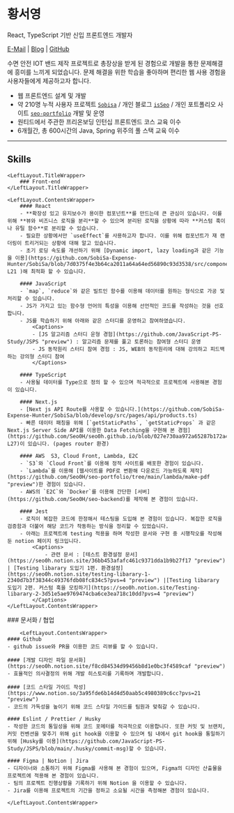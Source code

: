 
<h1 className='my-3 print:m-0'>황서영</h1>

<span className='lead *:my-5'>React, TypeScript 기반 신입 프론트엔드 개발자</span>

[E-Mail](mailto:seo0h9@gmail.com) | [Blog](https://seo0h.github.io/) | [GitHub](https://github.com/Seo0H)

수면 안전 IOT 밴드 제작 프로젝트로 총장상을 받게 된 경험으로 개발을 통한 문제해결에 흥미를 느끼게 되었습니다.
문제 해결을 위한 학습을 좋아하며 편리한 웹 사용 경험을 사용자들에게 제공하고자 합니다.

- 웹 프론트엔드 설계 및 개발
- 약 210명 누적 사용자 프로젝트 [`Sobisa`](https://sobisa.vercel.app/ 'preview') / 개인 블로그 [`isSeo`](https://blog.seo0h.me/ 'preview') / 개인 포트폴리오 사이트 [`seo-portfolio`](https://portfolio.seo0h.me/ 'preview') 개발 및 운영
- 원티드에서 주관한 프리온보딩 인턴십 프론트엔드 코스 교육 이수
- 6개월간, 총 600시간의 Java, Spring 위주의 풀 스택 교육 이수

<hr />

## Skills

<div className='md:grid md:grid-cols-[8rem_1fr] grid-rows-1 print:block'>

    <LeftLayout.TitleWrapper>
        ### Front-end
    </LeftLayout.TitleWrapper>

    <LeftLayout.ContentsWrapper>
        #### React
        - **확장성 있고 유지보수가 용이한 컴포넌트**를 만드는데 큰 관심이 있습니다. 이를 위해 **뷰와 비즈니스 로직을 분리**할 수 있으며 분리된 로직을 상황에 따라 **커스텀 훅이나 유틸 함수**로 분리할 수 있습니다.
        - 필요한 상황에서만 `useEffect`를 사용하고자 합니다. 이를 위해 컴포넌트가 재 랜더링이 트리거되는 상황에 대해 알고 있습니다.
        - 초기 로딩 속도를 개선하기 위해 [Dynamic import, lazy loading과 같은 기능을 이용](https://github.com/SobiSa-Expense-Hunter/SobiSa/blob/7d0375f4e3b64ca2011a64a64ed56890c93d3538/src/components/list/index.tsx#L20-L21 )해 최적화 할 수 있습니다.

        #### JavaScript
        - `map`, `reduce`와 같은 빌트인 함수를 이용해 데이터를 원하는 형식으로 가공 및 처리할 수 있습니다.
        - JS가 가지고 있는 함수형 언어의 특성을 이용해 선언적인 코드를 작성하는 것을 선호합니다.
        - JS를 학습하기 위해 아래와 같은 스터디를 운영하고 참여하였습니다.
            <Captions>
            - [JS 알고리즘 스터디 운형 경험](https://github.com/JavaScript-PS-Study/JSPS "preview") : 알고리즘 문제를 풀고 토론하는 참여형 스터디 운영
            - JS 동작원리 스터디 참여 경험 : JS, WEB의 동작원리에 대해 강의하고 피드백하는 강의형 스터디 참여
            </Captions>

        #### TypeScript
        - 사용될 데이터를 Type으로 정의 할 수 있으며 적극적으로 프로젝트에 사용해본 경험이 있습니다.

        #### Next.js
        - [Next js API Route를 사용할 수 있습니다.](https://github.com/SobiSa-Expense-Hunter/SobiSa/blob/develop/src/pages/api/products.ts)
        - 빠른 데이터 패칭을 위해 [`getStaticPaths`, `getStaticProps` 과 같은 Next.js Server Side API를 이용한 Data Fetching을 구현해 본 경험](https://github.com/Seo0H/seo0h.github.io/blob/027e730aa972a65287b172a4deb08aa4b8b73dea/src/pages/index.tsx#L16-L27)이 있습니다. (pages router 환경)

        #### AWS  S3, Cloud Front, Lambda, E2C
        - `S3`와 `Cloud Front`를 이용해 정적 사이트를 배포한 경험이 있습니다.
        - `Lambda`를 이용해 [웹사이트를 PDF로 변환해 다운로드 가능하도록 제작](https://github.com/Seo0H/seo-portfolio/tree/main/lambda/make-pdf "preview")한 경험이 있습니다.
        - AWS의 `E2C`와 `Docker`를 이용해 간단한 [서버](https://github.com/Seo0H/seo-backend)를 제작해 본 경험이 있습니다.

        #### Jest
        - 로직이 복잡한 코드에 한정해서 테스팅을 도입해 본 경험이 있습니다. 복잡한 로직을 검증함과 더불어 해당 코드가 작동하는 방식을 정리할 수 있었습니다.
        - 아래는 프로젝트에 testing 적용을 하며 작성한 문서와 구현 중 시행착오를 작성해 둔 notion 페이지 링크입니다.
            <Captions>
                - 관련 문서 : [테스트 환경설정 문서](https://seo0h.notion.site/36bb453afafc461c9371dda1b9b27f17 "preview") | [Testing libarary 도입기 1편. 환경설정](https://seo0h.notion.site/testing-libarary-1-2340d7b3f38344c49376fdb08fc834c5?pvs=4 "preview") |[Testing libarary 도입기 2편. 커스텀 훅을 모킹하기](https://seo0h.notion.site/Testing-libarary-2-3d51e5ae9769474cba6ce3ea718c10dd?pvs=4 "preview")
            </Captions>
    </LeftLayout.ContentsWrapper>

</div>

<div className='md:grid md:grid-cols-[8rem_1fr] grid-rows-1 print:block mt-6'>
    <LeftLayout.TitleWrapper>
        ### 문서화 / 협업
    </LeftLayout.TitleWrapper>

        <LeftLayout.ContentsWrapper>
    #### Github
    - github issue와 PR을 이용한 코드 리뷰를 할 수 있습니다.

    #### [개발 디자인 파일 문서화](https://seo0h.notion.site/f8cd84534d99456b8d1e0bc3f4589caf "preview")
    - 효율적인 의사결정의 위해 개발 히스토리를 기록하며 개발합니다.

    #### [코드 스타일 가이드 작성](https://www.notion.so/3a95fde6b14d4d50aab5c4980389c6cc?pvs=21 "preview")
    - 코드의 가독성을 높이기 위해 코드 스타일 가이드를 팀원과 맞춰갈 수 있습니다.

    #### Eslint / Prettier / Husky
    - 작성한 코드의 통일성을 위해 코드 포메터를 적극적으로 이용합니다. 또한 커밋 및 브랜치, 커밋 컨벤션을 맞추기 위해 git hook을 이용할 수 있으며 팀 내에서 git hook을 통일하기 위해 [Husky를 이용](https://github.com/JavaScript-PS-Study/JSPS/blob/main/.husky/commit-msg)할 수 있습니다.

    #### Figma | Notion | Jira
    - 디자이너와 소통하기 위해 Figma를 사용해 본 경험이 있으며, Figma의 디자인 산출물을 프로젝트에 적용해 본 경험이 있습니다.
    - 팀의 프로젝트 진행상황을 기록하기 위해 Notion 을 이용할 수 있습니다.
    - Jira를 이용해 프로젝트의 기간을 정하고 소요될 시간을 측정해본 경험이 있습니다.

    </LeftLayout.ContentsWrapper>

</div>
